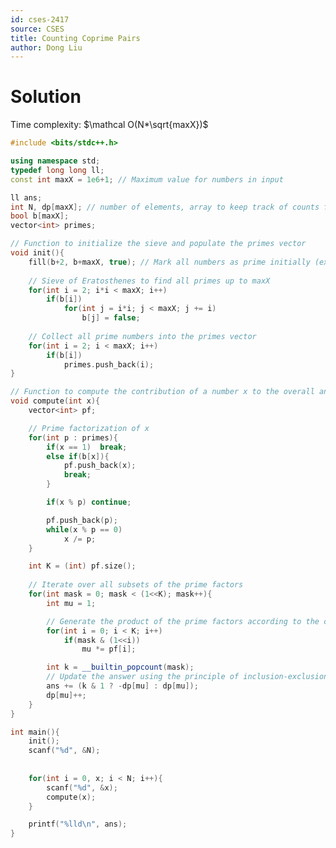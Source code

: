 ```yaml
---
id: cses-2417
source: CSES
title: Counting Coprime Pairs
author: Dong Liu
---
```


# Solution


<LanguageSection>

<CPPSection>

Time complexity: $\mathcal O(N*\sqrt{maxX})$

```cpp
#include <bits/stdc++.h>

using namespace std;
typedef long long ll;
const int maxX = 1e6+1; // Maximum value for numbers in input

ll ans;
int N, dp[maxX]; // number of elements, array to keep track of counts for each divisor
bool b[maxX];
vector<int> primes;

// Function to initialize the sieve and populate the primes vector
void init(){
    fill(b+2, b+maxX, true); // Mark all numbers as prime initially (except 0 and 1)
    
    // Sieve of Eratosthenes to find all primes up to maxX
    for(int i = 2; i*i < maxX; i++)
        if(b[i])
            for(int j = i*i; j < maxX; j += i)
                b[j] = false;
    
    // Collect all prime numbers into the primes vector
    for(int i = 2; i < maxX; i++)
        if(b[i])
            primes.push_back(i);
}

// Function to compute the contribution of a number x to the overall answer
void compute(int x){
    vector<int> pf;

    // Prime factorization of x
    for(int p : primes){
        if(x == 1)  break;
        else if(b[x]){ 
            pf.push_back(x);
            break;
        }

        if(x % p) continue;

        pf.push_back(p);
        while(x % p == 0)
            x /= p;
    }

    int K = (int) pf.size();
    
    // Iterate over all subsets of the prime factors
    for(int mask = 0; mask < (1<<K); mask++){
        int mu = 1; 

        // Generate the product of the prime factors according to the current mask
        for(int i = 0; i < K; i++)
            if(mask & (1<<i))
                mu *= pf[i];

        int k = __builtin_popcount(mask);
        // Update the answer using the principle of inclusion-exclusion
        ans += (k & 1 ? -dp[mu] : dp[mu]); 
        dp[mu]++; 
    }
}

int main(){
    init();
    scanf("%d", &N);
    
    
    for(int i = 0, x; i < N; i++){
        scanf("%d", &x); 
        compute(x); 
    }

    printf("%lld\n", ans);
}
```

</CPPSection>

</LanguageSection>
